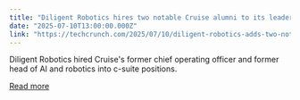 ```yaml
---
title: "Diligent Robotics hires two notable Cruise alumni to its leadership team"
date: "2025-07-10T13:00:00.000Z"
link: "https://techcrunch.com/2025/07/10/diligent-robotics-adds-two-notable-cruise-alumni-to-its-leadership-team/"
---
```


Diligent Robotics hired Cruise's former chief operating officer and former head of AI and robotics into c-suite positions. 

[Read more](https://techcrunch.com/2025/07/10/diligent-robotics-adds-two-notable-cruise-alumni-to-its-leadership-team/)

